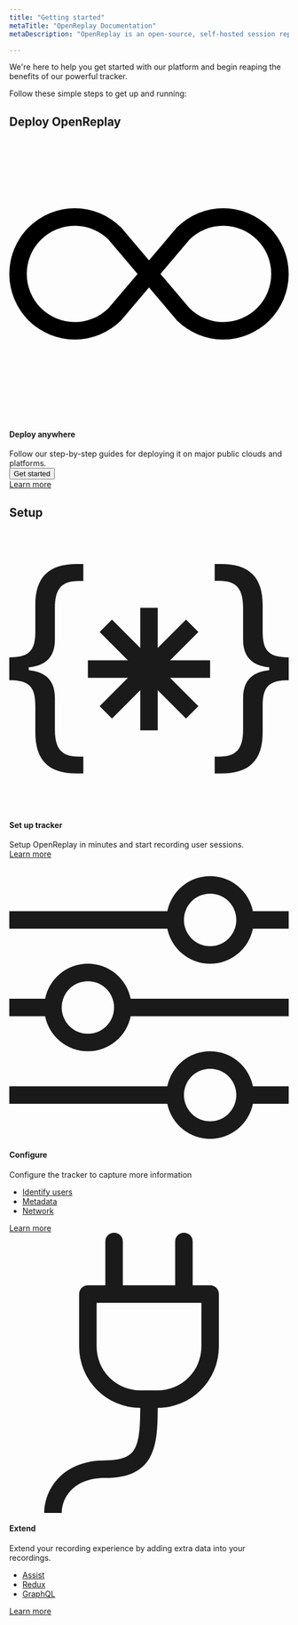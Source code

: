 ```yaml
---
title: "Getting started"
metaTitle: "OpenReplay Documentation"
metaDescription: "OpenReplay is an open-source, self-hosted session replay stack that let’s you see what users do on your web app, helping you troubleshoot issues faster."

---
```



We're here to help you get started with our platform and begin reaping the benefits of our powerful tracker. 

Follow these simple steps to get up and running:

## Deploy OpenReplay
<div class="col-span-12 card">
   <div class="relative border text-left">
      <div class="relative flex flex-col gap-6">
         <div class="flex items-center gap-3">
            <div class="shrink-0 theme-icon w-8 h-8 flex items-center justify-center rounded">
               <svg xmlns="http://www.w3.org/2000/svg" fill="var(--theme-accent-full)" class="bi bi-infinity" viewBox="0 0 16 16">
                  <path d="M5.68 5.792 7.345 7.75 5.681 9.708a2.75 2.75 0 1 1 0-3.916ZM8 6.978 6.416 5.113l-.014-.015a3.75 3.75 0 1 0 0 5.304l.014-.015L8 8.522l1.584 1.865.014.015a3.75 3.75 0 1 0 0-5.304l-.014.015L8 6.978Zm.656.772 1.663-1.958a2.75 2.75 0 1 1 0 3.916L8.656 7.75Z"/>
               </svg>
            </div>
            <h4>Deploy anywhere</h4>
         </div>
         <span class="flex-grow">Follow our step-by-step guides for deploying it on major public clouds and platforms.</span>
      </div>
      <div class="mt-6">
         <div class="hidden">
            <button class="relative inline-flex items-center space-x-2 text-center rounded px-3 py-2" type="button">
            <span class="truncate">Get started</span>
            </button>
         </div>
         <div class="grid grid-cols-2 md:grid-cols-4 gap-3 md:gap-4">
            <IconText url="/deployment/deploy-aws" title="AWS" />
            <IconText url="/deployment/deploy-azure" title="Azure" />
            <IconText url="/deployment/deploy-gcp" title="GCP" />
            <IconText url="/deployment/deploy-digitalocean" title="Digital Ocean" />
         </div>
      </div>
      <div class="flex justify-start mt-5">
         <a class="block text-center w-fit learn-more" href="/deployment/"> Learn more </a>
    </div>
   </div>
</div>


## Setup
<div class="grid grid-cols-1 md:grid-cols-3 gap-3">
   <div class="card">
      <div class="relative border text-left col-span-4">
         <div class="relative flex flex-col gap-6">
            <div class="flex items-center gap-3">
               <div class="shrink-0 theme-icon w-8 h-8 flex items-center justify-center rounded">
                  <svg xmlns="http://www.w3.org/2000/svg"  fill="currentColor" class="bi bi-braces-asterisk" viewBox="0 0 16 16">
  <path fill-rule="evenodd" d="M1.114 8.063V7.9c1.005-.102 1.497-.615 1.497-1.6V4.503c0-1.094.39-1.538 1.354-1.538h.273V2h-.376C2.25 2 1.49 2.759 1.49 4.352v1.524c0 1.094-.376 1.456-1.49 1.456v1.299c1.114 0 1.49.362 1.49 1.456v1.524c0 1.593.759 2.352 2.372 2.352h.376v-.964h-.273c-.964 0-1.354-.444-1.354-1.538V9.663c0-.984-.492-1.497-1.497-1.6ZM14.886 7.9v.164c-1.005.103-1.497.616-1.497 1.6v1.798c0 1.094-.39 1.538-1.354 1.538h-.273v.964h.376c1.613 0 2.372-.759 2.372-2.352v-1.524c0-1.094.376-1.456 1.49-1.456v-1.3c-1.114 0-1.49-.362-1.49-1.456V4.352C14.51 2.759 13.75 2 12.138 2h-.376v.964h.273c.964 0 1.354.444 1.354 1.538V6.3c0 .984.492 1.497 1.497 1.6ZM7.5 11.5V9.207l-1.621 1.621-.707-.707L6.792 8.5H4.5v-1h2.293L5.172 5.879l.707-.707L7.5 6.792V4.5h1v2.293l1.621-1.621.707.707L9.208 7.5H11.5v1H9.207l1.621 1.621-.707.707L8.5 9.208V11.5h-1Z"/>
</svg>
               </div>
               <h4>Set up tracker</h4>
            </div>
            <span class="text-sm flex-grow">Setup OpenReplay in minutes and start recording user sessions.</span>
         </div>
         <div class="mt-6">
            <div class="grid grid-cols-1 md:grid-cols-1 gap-3 md:gap-4">
               <IconText url="/using-or/snippet" title="JS Snippet" />
               <IconText url="/using-or/next" title="React" />
               <IconText url="/using-or/nuxt" title="Vue" />
               <IconText url="/using-or/angular" title="Angular" />
               <IconText url="/using-or/next" title="NextJS" />
            </div>
         </div>
         <div class="flex justify-start mt-5">
            <a class="block text-center w-fit learn-more" href="/using-or/">
               Learn more
               </a>
         </div>
      </div>
   </div>
   <div class="card">
      <div class="relative border text-left col-span-4">
         <div class="relative flex flex-col gap-6">
            <div class="flex items-center gap-3">
               <div class="shrink-0 theme-icon w-8 h-8 flex items-center justify-center rounded">
                 <svg xmlns="http://www.w3.org/2000/svg"  fill="currentColor" class="bi bi-sliders" viewBox="0 0 16 16">
  <path fill-rule="evenodd" d="M11.5 2a1.5 1.5 0 1 0 0 3 1.5 1.5 0 0 0 0-3zM9.05 3a2.5 2.5 0 0 1 4.9 0H16v1h-2.05a2.5 2.5 0 0 1-4.9 0H0V3h9.05zM4.5 7a1.5 1.5 0 1 0 0 3 1.5 1.5 0 0 0 0-3zM2.05 8a2.5 2.5 0 0 1 4.9 0H16v1H6.95a2.5 2.5 0 0 1-4.9 0H0V8h2.05zm9.45 4a1.5 1.5 0 1 0 0 3 1.5 1.5 0 0 0 0-3zm-2.45 1a2.5 2.5 0 0 1 4.9 0H16v1h-2.05a2.5 2.5 0 0 1-4.9 0H0v-1h9.05z"/>
</svg>
               </div>
               <h4>Configure</h4>
            </div>
            <span class="text-sm flex-grow">Configure the tracker to capture more information</span>
         </div>
         <div class="mt-6">
            <div class="grid grid-cols-1 md:grid-cols-1 gap-3 md:gap-4">
               <ul class="list-none ml-0 pl-0">
                  <li>
                     <a href="/installation/identify-user">Identify users</a>
                  </li>
                  <li>
                     <a href="/installation/metadata">Metadata</a>
                  </li>
                  <li>
                     <a href="/plugins/fetch">Network</a>
                  </li>
               </ul>
            </div>
         </div>
         <div class="flex justify-start mt-5">
            <a class="block text-center w-fit learn-more" href="/installation/">
               Learn more
               </a>
         </div>
      </div>
   </div>
<div class="card">
      <div class="relative border text-left col-span-4">
         <div class="relative flex flex-col gap-6">
            <div class="flex items-center gap-3">
               <div class="shrink-0 theme-icon w-8 h-8 flex items-center justify-center rounded">
                  <svg xmlns="http://www.w3.org/2000/svg"   fill="currentColor" class="bi bi-plug" viewBox="0 0 16 16">
  <path d="M6 0a.5.5 0 0 1 .5.5V3h3V.5a.5.5 0 0 1 1 0V3h1a.5.5 0 0 1 .5.5v3A3.5 3.5 0 0 1 8.5 10c-.002.434-.01.845-.04 1.22-.041.514-.126 1.003-.317 1.424a2.083 2.083 0 0 1-.97 1.028C6.725 13.9 6.169 14 5.5 14c-.998 0-1.61.33-1.974.718A1.922 1.922 0 0 0 3 16H2c0-.616.232-1.367.797-1.968C3.374 13.42 4.261 13 5.5 13c.581 0 .962-.088 1.218-.219.241-.123.4-.3.514-.55.121-.266.193-.621.23-1.09.027-.34.035-.718.037-1.141A3.5 3.5 0 0 1 4 6.5v-3a.5.5 0 0 1 .5-.5h1V.5A.5.5 0 0 1 6 0zM5 4v2.5A2.5 2.5 0 0 0 7.5 9h1A2.5 2.5 0 0 0 11 6.5V4H5z"/>
</svg>
               </div>
               <h4>Extend</h4>
            </div>
            <span class="text-sm flex-grow">Extend your recording experience by adding extra data into your recordings.</span>
         </div>
         <div class="mt-6">
            <div class="grid grid-cols-1 md:grid-cols-1 gap-3 md:gap-4">
               <ul class="list-none ml-0 pl-0">
                  <li>
                     <a href="/pluggins/assist">Assist</a>
                  </li>
                  <li>
                     <a href="/plugins/redux">Redux</a>
                  </li>
                  <li>
                     <a href="/plugins/graphql">GraphQL</a>
                  </li>
               </ul>
            </div>
         </div>
         <div class="flex justify-start mt-5">
            <a class="block text-center w-fit learn-more" href="/plugins/">
               Learn more
               </a>
         </div>
      </div>
   </div>
</div>
